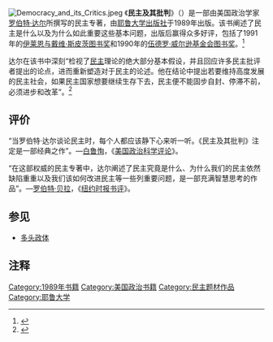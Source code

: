 [[File:Democracy_and_its_Critics.jpeg|thumb]]
《'''民主及其批判'''》（{{lang-en|''Democracy and Its Critics''}}）是一部由美国政治学家[[罗伯·道尔|罗伯特·达尔]]所撰写的民主专著，由[[耶鲁大学出版社|耶鲁大学出版社]]于1989年出版。该书阐述了民主是什么以及为什么如此重要这些基本问题，出版后赢得众多好评，包括了1991年的[[伊莱恩与戴维·斯皮茨图书奖|伊莱恩与戴维·斯皮茨图书奖]]和1990年的[[伍德罗·威尔逊基金会图书奖|伍德罗·威尔逊基金会图书奖]]。<ref name="Reviews2016">{{cite book|author=CTI Reviews|title=The American Anomaly: Political science, Political science|url=https://books.google.com/books?id=qhe_Y4EFnFQC&pg=PT384|date=16 October 2016|publisher=Cram101|isbn=978-1-4784-1537-4|pages=384–}}</ref>

达尔在该书中深刻“检视了[[民主|民主]]理论的绝大部分基本假设，并且回应许多民主批评者提出的论点，进而重新塑造对于民主的论述。他在结论中提出若要维持高度发展的民主社会，如果民主国家想要继续生存下去，民主便不能固步自封、停滞不前，必须进步和改革”。<ref name="Yale University Press">{{cite news|url=https://yalebooks.yale.edu/book/9780300049381/democracy-and-its-critics|title=Democracy and Its Critics|date=|publisher=Yale University Press|accessdate=2018-12-31|archive-date=2017-09-02|archive-url=https://web.archive.org/web/20170902064158/http://yalebooks.yale.edu/book/9780300049381/democracy-and-its-critics|dead-url=no}}</ref>

==评价==
“当罗伯特·达尔谈论民主时，每个人都应该静下心来听一听。《民主及其批判》注定是一部经典之作”。—[[白鲁恂|白鲁恂]]，《[[美国政治科学评论|美国政治科学评论]]》。

“在这部权威的民主专著中，达尔阐述了民主究竟是什么、为什么我们的民主依然缺陷重重以及我们该如何改进民主等一些列重要问题，是一部充满智慧思考的作品”。—[[罗伯特·贝拉|罗伯特·贝拉]]，《[[纽约时报书评|纽约时报书评]]》。

==参见==
* [[多头政体|多头政体]]

==注释==
{{Reflist}}
[[Category:1989年书籍|Category:1989年书籍]]
[[Category:美国政治书籍|Category:美国政治书籍]]
[[Category:民主题材作品|Category:民主题材作品]]
[[Category:耶鲁大学|Category:耶鲁大学]]